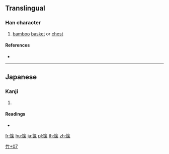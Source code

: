 {{character info/new}}
==Translingual==

===Han character===
{{Han char|rn=118|rad=竹|as=07|sn=13|four=|canj=HSMI}}

# [[bamboo]] [[basket]] or [[chest]]

====References====
* {{Han ref|kx=0886.231|hdz=52971.081|uh=7B7A|ud=31610}}

----

==Japanese==

===Kanji===
{{ja-kanji|grade=|rs=竹07}}

# {{defn|lang=ja|sort=竹07}}

====Readings====
* {{ja-readings|on=[[きょう]] (kyō)|kun=[[かご]] (kago), [[はこ]] (hako)}}

[[Category:Japanese-only CJKV Characters|竹+07]]

[[fr:筺]]
[[hu:筺]]
[[ja:筺]]
[[pl:筺]]
[[th:筺]]
[[zh:筺]]
